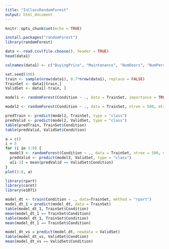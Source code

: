 ```yaml
---
title: "InClassRandomForest"
output: html_document
---
```


```r
knitr::opts_chunk$set(echo = TRUE)
```

```r
install.packages("randomForest")
library(randomForest)

data <- read.csv(file.choose(). header = TRUE)
head(data1)

colnames(data1) <- c("BuyingPrice", "Maintenance", "NumDoors", "NumPersons", "BootSpace", "Safety", "Condition")
```

```r
set.seed(100)
train <- sample(nrow(data1), 0.7*nrow(data1), replace = FALSE)
TrainSet <- data1[train,]
ValidSet <- data1[-train, ]

model1 <- randomForest(Condition ~ ., data = TrainSet, importance = TRUE)
```

```r
model2 <- randomForest(Condition ~ ., data = TrainSet, ntree = 500, mtry = 6, importance = TRUE)

predTrain <- predict(model2, TrainSet, type = "class")
predValid <- predict(model2, ValidSet, type = "class")
table(predTrain, TrainSet$Condition)
table(predValid, ValidSet$Condition)
```

```r
a = c()
i = 5
for (i in 3:9) {
  model3 <- randomForest(Condition ~ ., data = TrainSet, ntree = 500, mtry = i, importance=TRUE)
  predValid <- predict(model3, ValidSet, type = "class")
  a[i-2] = mean(predValid == ValidSet$Condition)
}
plot(3:8, a)
```

```r
library(rpart)
library(caret)
library(e1071)

model_dt <- train(Condition ~ ., data=TrainSet, method = "rpart")
model_dt_1 = predict(model_dt, data = TrainSet)
table(model_dt_1, TrainSet$Condition)
mean(model_dt_1 == TrainSet$Condition)
table(model_dt_1, TrainSet$Condition)
mean(model_dt_1 == TrainSet$Condition)

model_dt_vs = predict(model_dt, newdata = ValidSet)
table(model_dt_vs, ValidSet$Condtion)
mean(model_dt_vs == ValidSet$Condition)
```

